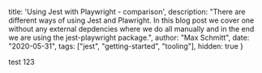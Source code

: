  title: 'Using Jest with Playwright - comparison',
  description: "There are different ways of using Jest and Plawright. In this blog post we cover one without any external depdencies where we do all manually and in the end we are using the jest-playwright package.",
  author: "Max Schmitt",
  date: "2020-05-31",
  tags: ["jest", "getting-started", "tooling"],
  hidden: true
}

test 123